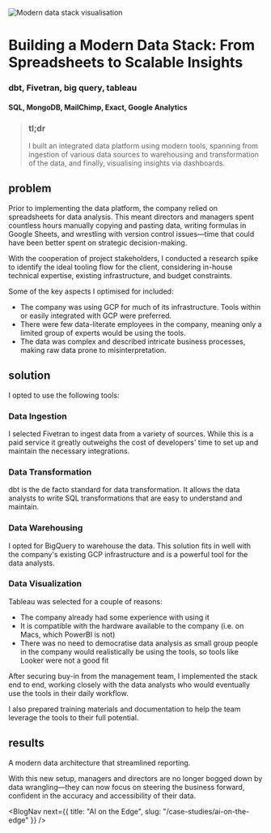
<Image
  src={biStackCover}
  alt="Modern data stack visualisation"
  className="object-cover aspect-video"
  priority
/>

# Building a Modern Data Stack: From Spreadsheets to Scalable Insights
### dbt, Fivetran, big query, tableau
#### SQL, MongoDB, MailChimp, Exact, Google Analytics

> ### tl;dr
> I built an integrated data platform using modern tools, spanning from ingestion of various data sources to warehousing and transformation of the data, and finally, visualising insights via dashboards.

## problem
Prior to implementing the data platform, the company relied on spreadsheets for data analysis. This meant directors and managers spent countless hours manually copying and pasting data, writing formulas in Google Sheets, and wrestling with version control issues—time that could have been better spent on strategic decision-making.

With the cooperation of project stakeholders, I conducted a research spike to identify the ideal tooling flow for the client, considering in-house technical expertise, existing infrastructure, and budget constraints.

Some of the key aspects I optimised for included:

- The company was using GCP for much of its infrastructure. Tools within or easily integrated with GCP were preferred.
- There were few data-literate employees in the company, meaning only a limited group of experts would be using the tools.
- The data was complex and described intricate business processes, making raw data prone to misinterpretation.

## solution
I opted to use the following tools:

### Data Ingestion
I selected Fivetran to ingest data from a variety of sources. While this is a paid service it greatly outweighs the cost of developers' time to set up and maintain the necessary integrations.

### Data Transformation
dbt is the de facto standard for data transformation. It allows the data analysts to write SQL transformations that are easy to understand and maintain.

### Data Warehousing
I opted for BigQuery to warehouse the data. This solution fits in well with the company's existing GCP infrastructure and is a powerful tool for the data analysts.

### Data Visualization
Tableau was selected for a couple of reasons:
- The company already had some experience with using it
- It is compatible with the hardware available to the company (i.e. on Macs, which PowerBI is not)
- There was no need to democratise data analysis as small group people in the company would realistically be using the tools, so tools like Looker were not a good fit

<ZoomImage src={flow} alt="Modern data stack visualisation" caption="Data flow diagram, showing how data moves from source to chart" />

After securing buy-in from the management team, I implemented the stack end to end, working closely with the data analysts who would eventually use the tools in their daily workflow.

I also prepared training materials and documentation to help the team leverage the tools to their full potential.

## results
A modern data architecture that streamlined reporting.

With this new setup, managers and directors are no longer bogged down by data wrangling—they can now focus on steering the business forward, confident in the accuracy and accessibility of their data.

<ContactBanner />

<BlogNav 
  next={{ title: "AI on the Edge", slug: "/case-studies/ai-on-the-edge" }} 
/>